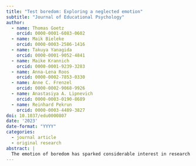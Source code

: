 ```yaml
---
title: "Test boredom: Exploring a neglected emotion"
subtitle: "Journal of Educational Psychology"
author:
  - name: Thomas Goetz
    orcid: 0000-0001-6083-0602
  - name: Maik Bieleke
    orcid: 0000-0003-2586-1416
  - name: Takuya Yanagida
    orcid: 0000-0001-9052-4841
  - name: Maike Krannich
    orcid: 0000-0001-9239-3283
  - name: Anna-Lena Roos
    orcid: 0000-0002-7853-0330
  - name: Anne C. Frenzel
    orcid: 0000-0002-9068-9926
  - name: Anastasiya A. Lipnevich
    orcid: 0000-0003-0190-8689
  - name: Reinhard Pekrun
    orcid: 0000-0003-4489-3827
doi: 10.1037/edu0000807
date: '2023'
date-format: "YYYY"
categories:
  - journal article
  - original research
abstract: |
  The emotion of boredom has sparked considerable interest in research on teaching and learning, but boredom during tests and exams has not yet been examined. Based on the control-value theory of achievement emotions, we hypothesized that students may experience significant levels of boredom during testing (“test boredom”; Hypothesis 1) and that test boredom may be significantly related to theoretically hypothesized antecedents (control and value appraisals; Hypothesis 2) and outcomes (performance; Hypothesis 3). We further hypothesized that test boredom was more detrimental when students felt overchallenged during the test than when they felt underchallenged (“abundance hypothesis”; Hypothesis 4). We tested these hypotheses in two studies (Study 1: *N* = 208 eighth graders; 54% female; Study 2: *N* = 1,612 fifth to 10th graders, 47% female) using both trait and state measures of test boredom in mathematics and their proposed antecedents and outcomes. In support of Hypothesis 1, participants reported statistically significant levels of boredom during tests. Furthermore, the relations of test boredom with its control and value antecedents (i.e., being over- or underchallenged, facets of value) were in line with our assumptions (Hypothesis 2). In support of Hypothesis 3, test boredom was significantly negatively related to academic achievement (grades). In line with Hypothesis 4, test scores were negatively related to boredom due to being overchallenged but unrelated, or even positively related, to boredom due to being underchallenged. Directions for future research on test boredom as well as practical implications are outlined.
---
```

